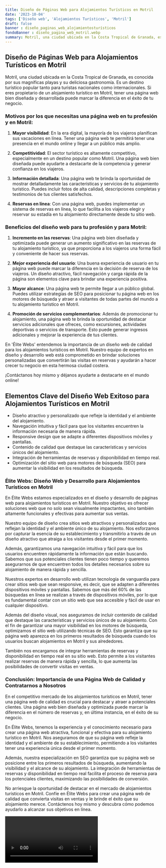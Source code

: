 ```yaml
---
title: Diseño de Páginas Web para Alojamientos Turísticos en Motril
date: '2023-10-04'
tags: ['Diseño web', 'Alojamientos Turísticos', 'Motril']
draft: false
banner : diseño_paginas_web_alojamientosturísticos
fondoBanner : diseño_pagina_web_motril.webp
summary: Motril, una ciudad ubicada en la Costa Tropical de Granada, es conocida por sus magníficas playas y su deliciosa gastronomía. Es un destino turístico popular tanto para turistas nacionales como internacionales. Si eres propietario de un alojamiento turístico en Motril, tener una página web bien diseñada y desarrollada puede marcar la diferencia en el éxito de tu negocio.
---
```


## Diseño de Páginas Web para Alojamientos Turísticos en Motril

Motril, una ciudad ubicada en la Costa Tropical de Granada, es conocida por sus magníficas playas y su deliciosa gastronomía. Es un destino turístico popular tanto para turistas nacionales como internacionales. Si eres propietario de un alojamiento turístico en Motril, tener una página web bien diseñada y desarrollada puede marcar la diferencia en el éxito de tu negocio.

### Motivos por los que necesitas una página web en tu profesión y en Motril:

1. **Mayor visibilidad**: En la era digital, la mayoría de los viajeros planifican sus vacaciones en línea. Tener una página web te permitirá tener una presencia en el mundo online y llegar a un público más amplio.

2. **Competitividad**: El sector turístico es altamente competitivo, especialmente en un destino popular como Motril. Una página web bien diseñada puede ayudarte a destacarte de la competencia y generar confianza en los viajeros.

3. **Información detallada**: Una página web te brinda la oportunidad de mostrar detalladamente las características y servicios de tu alojamiento turístico. Puedes incluir fotos de alta calidad, descripciones completas y testimonios de tus clientes satisfechos.

4. **Reservas en línea**: Con una página web, puedes implementar un sistema de reservas en línea, lo que facilita a los viajeros elegir y reservar su estadía en tu alojamiento directamente desde tu sitio web.

### Beneficios del diseño web para tu profesión y para Motril:

1. **Incremento en las reservas**: Una página web bien diseñada y optimizada puede generar un aumento significativo en las reservas de tu alojamiento turístico, ya que proporciona a los viajeros una forma fácil y conveniente de hacer sus reservas.

2. **Mejor experiencia del usuario**: Una buena experiencia de usuario en tu página web puede marcar la diferencia en la decisión de reserva de los viajeros. Un diseño atractivo, fácil navegación y carga rápida de la página son elementos clave para brindar una experiencia positiva.

3. **Mayor alcance**: Una página web te permite llegar a un público global. Puedes utilizar estrategias de SEO para posicionar tu página web en los motores de búsqueda y atraer a visitantes de todas partes del mundo a tu alojamiento turístico en Motril.

4. **Promoción de servicios complementarios**: Además de promocionar tu alojamiento, una página web te brinda la oportunidad de destacar servicios adicionales que ofreces, como excursiones, actividades deportivas o servicios de transporte. Esto puede generar ingresos adicionales y mejorar la experiencia de tus clientes.

En 'Élite Webs' entendemos la importancia de un diseño web de calidad para los alojamientos turísticos en Motril. Nuestro equipo de expertos en diseño y desarrollo web está comprometido en brindar soluciones personalizadas que convertirán las visitas en reservas y ayudarán a hacer crecer tu negocio en esta hermosa ciudad costera.

¡Contáctanos hoy mismo y déjanos ayudarte a destacarte en el mundo online!

<GifSeo />

<Cta />

## Elementos Clave del Diseño Web Exitoso para Alojamientos Turísticos en Motril

- Diseño atractivo y personalizado que refleje la identidad y el ambiente del alojamiento.
- Navegación intuitiva y fácil para que los visitantes encuentren la información necesaria de manera rápida.
- Responsive design que se adapte a diferentes dispositivos móviles y pantallas.
- Contenido de calidad que destaque las características y servicios únicos del alojamiento.
- Integración de herramientas de reservas y disponibilidad en tiempo real.
- Optimización del sitio web para motores de búsqueda (SEO) para aumentar la visibilidad en los resultados de búsqueda.

### Élite Webs: Diseño Web y Desarrollo para Alojamientos Turísticos en Motril 

En Élite Webs estamos especializados en el diseño y desarrollo de páginas web para alojamientos turísticos en Motril. Nuestro objetivo es ofrecer soluciones web que no solo sean visualmente impactantes, sino también altamente funcionales y efectivas para aumentar sus ventas.

Nuestro equipo de diseño crea sitios web atractivos y personalizados que reflejan la identidad y el ambiente único de su alojamiento. Nos esforzamos por capturar la esencia de su establecimiento y transmitirlo a través de un diseño atractivo que atraiga a los visitantes desde el primer momento.

Además, garantizamos una navegación intuitiva y fácil para que los usuarios encuentren rápidamente la información que están buscando. Sabemos que sus potenciales clientes tienen poco tiempo y queremos asegurarnos de que encuentren todos los detalles necesarios sobre su alojamiento de manera rápida y sencilla.

Nuestros expertos en desarrollo web utilizan tecnología de vanguardia para crear sitios web que sean responsive, es decir, que se adapten a diferentes dispositivos móviles y pantallas. Sabemos que más del 60% de las búsquedas en línea se realizan a través de dispositivos móviles, por lo que es fundamental contar con un sitio web que sea accesible y fácil de usar en cualquier dispositivo.

Además del diseño visual, nos aseguramos de incluir contenido de calidad que destaque las características y servicios únicos de su alojamiento. Con el fin de garantizar una mayor visibilidad en los motores de búsqueda, optimizamos el sitio web utilizando técnicas de SEO. Esto garantiza que su página web aparezca en los primeros resultados de búsqueda cuando los usuarios buscan alojamientos en Motril y sus alrededores.

También nos encargamos de integrar herramientas de reservas y disponibilidad en tiempo real en su sitio web. Esto permite a los visitantes realizar reservas de manera rápida y sencilla, lo que aumenta las posibilidades de convertir visitas en ventas.

### Conclusión: Importancia de una Página Web de Calidad y Contratarnos a Nosotros

En el competitivo mercado de los alojamientos turísticos en Motril, tener una página web de calidad es crucial para destacar y atraer a potenciales clientes. Una página web bien diseñada y optimizada puede marcar la diferencia en el número de reservas y, en última instancia, en el éxito de su negocio.

En Élite Webs, tenemos la experiencia y el conocimiento necesario para crear una página web atractiva, funcional y efectiva para su alojamiento turístico en Motril. Nos aseguramos de que su página web refleje la identidad y el ambiente de su establecimiento, permitiendo a los visitantes tener una experiencia única desde el primer momento.

Además, nuestra especialización en SEO garantiza que su página web se posicione entre los primeros resultados de búsqueda, aumentando la visibilidad y el alcance de su alojamiento. La integración de herramientas de reservas y disponibilidad en tiempo real facilita el proceso de reserva para los potenciales clientes, maximizando las posibilidades de conversión.

No arriesgue la oportunidad de destacar en el mercado de alojamientos turísticos en Motril. Confíe en Élite Webs para crear una página web de calidad que convierta visitas en ventas y le brinde el éxito que su alojamiento merece. Contáctenos hoy mismo y descubra cómo podemos ayudarlo a alcanzar sus objetivos en línea.

<Video />

<CtaBot job='Alojamientos Turísticos' city='Motril'/>

<Gmaps query='Motril+españa+maps' />